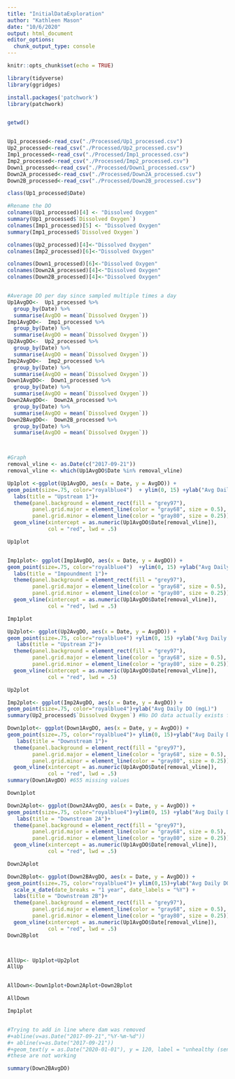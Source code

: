 ```yaml
---
title: "InitialDataExploration"
author: "Kathleen Mason"
date: "10/6/2020"
output: html_document
editor_options: 
  chunk_output_type: console
---
```


```r
knitr::opts_chunk$set(echo = TRUE)
```

```r
library(tidyverse)
library(ggridges)

install.packages('patchwork')
library(patchwork)


getwd()


Up1_processed<-read_csv("./Processed/Up1_processed.csv")
Up2_processed<-read_csv("./Processed/Up2_processed.csv")
Imp1_processed<-read_csv("./Processed/Imp1_processed.csv")
Imp2_processed<-read_csv("./Processed/Imp2_processed.csv")
Down1_processed<-read_csv("./Processed/Down1_processed.csv")
Down2A_processed<-read_csv("./Processed/Down2A_processed.csv")
Down2B_processed<-read_csv("./Processed/Down2B_processed.csv")

class(Up1_processed$Date)
```

```r

#Rename the DO
colnames(Up1_processed)[4] <- "Dissolved Oxygen"
summary(Up1_processed$`Dissolved Oxygen`)
colnames(Imp1_processed)[5] <- "Dissolved Oxygen"
summary(Imp1_processed$`Dissolved Oxygen`)

colnames(Up2_processed)[4]<-"Dissolved Oxygen"
colnames(Imp2_processed)[6]<-"Dissolved Oxygen"

colnames(Down1_processed)[6]<-"Dissolved Oxygen"
colnames(Down2A_processed)[4]<-"Dissolved Oxygen"
colnames(Down2B_processed)[4]<-"Dissolved Oxygen"


#Average DO per day since sampled multiple times a day
Up1AvgDO<-  Up1_processed %>%
  group_by(Date) %>%
  summarise(AvgDO = mean(`Dissolved Oxygen`))
Imp1AvgDO<-  Imp1_processed %>%
  group_by(Date) %>%
  summarise(AvgDO = mean(`Dissolved Oxygen`))
Up2AvgDO<-  Up2_processed %>%
  group_by(Date) %>%
  summarise(AvgDO = mean(`Dissolved Oxygen`))
Imp2AvgDO<-  Imp2_processed %>%
  group_by(Date) %>%
  summarise(AvgDO = mean(`Dissolved Oxygen`))
Down1AvgDO<-  Down1_processed %>%
  group_by(Date) %>%
  summarise(AvgDO = mean(`Dissolved Oxygen`))
Down2AAvgDO<-  Down2A_processed %>%
  group_by(Date) %>%
  summarise(AvgDO = mean(`Dissolved Oxygen`))
Down2BAvgDO<-  Down2B_processed %>%
  group_by(Date) %>%
  summarise(AvgDO = mean(`Dissolved Oxygen`))



#Graph
removal_vline <- as.Date(c("2017-09-21"))  
removal_vline <- which(Up1AvgDO$Date %in% removal_vline)

Up1plot <-ggplot(Up1AvgDO, aes(x = Date, y = AvgDO)) +
geom_point(size=.75, color="royalblue4")  + ylim(0, 15) +ylab("Avg Daily DO (mg/L)")+ xlab("Sampling Date")+scale_x_date(date_breaks = "1 year", date_labels = "%Y")+
  labs(title = "Upstream 1")+
  theme(panel.background = element_rect(fill = "grey97"),
        panel.grid.major = element_line(color = "gray68", size = 0.5),
        panel.grid.minor = element_line(color = "gray80", size = 0.25))+                                
  geom_vline(xintercept = as.numeric(Up1AvgDO$Date[removal_vline]),
             col = "red", lwd = .5)

Up1plot


Imp1plot<- ggplot(Imp1AvgDO, aes(x = Date, y = AvgDO)) +
geom_point(size=.75, color="royalblue4")  +ylim(0, 15) +ylab("Avg Daily DO (mg/L)")+ xlab("Sampling Date")+scale_x_date(date_breaks = "1 year", date_labels = "%Y")+
  labs(title = "Impoundment 1")+
  theme(panel.background = element_rect(fill = "grey97"),
        panel.grid.major = element_line(color = "gray68", size = 0.5),
        panel.grid.minor = element_line(color = "gray80", size = 0.25))+                                
  geom_vline(xintercept = as.numeric(Up1AvgDO$Date[removal_vline]),
             col = "red", lwd = .5)

Imp1plot

Up2plot<- ggplot(Up2AvgDO, aes(x = Date, y = AvgDO)) +
geom_point(size=.75, color="royalblue4") +ylim(0, 15) +ylab("Avg Daily DO (mg/L)") + xlab("Sampling Date")+scale_x_date(date_breaks = "1 year", date_labels = "%Y")+
   labs(title = "Upstream 2")+
  theme(panel.background = element_rect(fill = "grey97"),
        panel.grid.major = element_line(color = "gray68", size = 0.5),
        panel.grid.minor = element_line(color = "gray80", size = 0.25))+                                
  geom_vline(xintercept = as.numeric(Up1AvgDO$Date[removal_vline]),
             col = "red", lwd = .5)

Up2plot

Imp2plot<- ggplot(Imp2AvgDO, aes(x = Date, y = AvgDO)) +
geom_point(size=.75, color="royalblue4")+ylab("Avg Daily DO (mgL)")
summary(Up2_processed$`Dissolved Oxygen`) #No DO data actually exists for Imp2

Down1plot<- ggplot(Down1AvgDO, aes(x = Date, y = AvgDO)) +
geom_point(size=.75, color="royalblue4")+ ylim(0, 15)+ylab("Avg Daily DO (mg/L)")+ xlab("Sampling Date")+ scale_x_date(date_breaks = "1 year", date_labels = "%Y")+
   labs(title = "Downstream 1")+
  theme(panel.background = element_rect(fill = "grey97"),
        panel.grid.major = element_line(color = "gray68", size = 0.5),
        panel.grid.minor = element_line(color = "gray80", size = 0.25))+                                
  geom_vline(xintercept = as.numeric(Up1AvgDO$Date[removal_vline]),
             col = "red", lwd = .5)
summary(Down1AvgDO) #655 missing values

Down1plot

Down2Aplot<- ggplot(Down2AAvgDO, aes(x = Date, y = AvgDO)) +
geom_point(size=.75, color="royalblue4")+ylim(0, 15) +ylab("Avg Daily DO (mg/L)")+ xlab("Sampling Date")+scale_x_date(date_breaks = "1 year", date_labels = "%Y")+
   labs(title = "Downstream 2A")+
  theme(panel.background = element_rect(fill = "grey97"),
        panel.grid.major = element_line(color = "gray68", size = 0.5),
        panel.grid.minor = element_line(color = "gray80", size = 0.25))+                                
  geom_vline(xintercept = as.numeric(Up1AvgDO$Date[removal_vline]),
             col = "red", lwd = .5)

Down2Aplot

Down2Bplot<- ggplot(Down2BAvgDO, aes(x = Date, y = AvgDO)) +
geom_point(size=.75, color="royalblue4")+ ylim(0,15)+ylab("Avg Daily DO (mg/L)")+ xlab("Sampling Date")+
  scale_x_date(date_breaks = "1 year", date_labels = "%Y") +
  labs(title = "Downstream 2B")+
  theme(panel.background = element_rect(fill = "grey97"),
        panel.grid.major = element_line(color = "gray68", size = 0.5),
        panel.grid.minor = element_line(color = "gray80", size = 0.25))+                                
  geom_vline(xintercept = as.numeric(Up1AvgDO$Date[removal_vline]),
             col = "red", lwd = .5)
Down2Bplot



AllUp<- Up1plot+Up2plot
AllUp


AllDown<-Down1plot+Down2Aplot+Down2Bplot

AllDown

Imp1plot


#Trying to add in line where dam was removed
#+abline(v=as.Date("2017-09-21","%Y-%m-%d"))
#+ abline(v=as.Date("2017-09-21"))
#+geom_text(y = as.Date("2020-01-01"), y = 120, label = "unhealthy (sensitive groups)", hjust = 1, fontface
#these are not working

summary(Down2BAvgDO)
```


